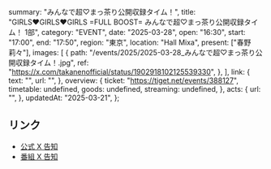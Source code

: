   summary: "みんなで超♡まっ茶り公開収録タイム！",
  title: "GIRLS♥GIRLS♥GIRLS =FULL BOOST= みんなで超♡まっ茶り公開収録タイム！ 1部",
  category: "EVENT",
  date: "2025-03-28",
  open: "16:30",
  start: "17:00",
  end: "17:50",
  region: "東京",
  location: "Hall Mixa",
  present: ["春野莉々"],
  images: [
    {
      path: "/events/2025/2025-03-28_みんなで超♡まっ茶り公開収録タイム！.jpg",
      ref: "https://x.com/takanenofficial/status/1902918102125539330",
    },
  ],
  link: {
    text: "",
    url: "",
  },
  overview: {
    ticket: "https://tiget.net/events/388127",
    timetable: undefined,
    goods: undefined,
    streaming: undefined,
  },
  acts: {
    url: "",
  },
  updatedAt: "2025-03-21",
};

## リンク

- [公式 X 告知](https://x.com/takanenofficial/status/1902918102125539330)
- [番組 X 告知](https://x.com/macha_timepiyo/status/1902661804725314007)
